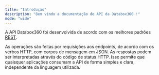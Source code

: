 ```yaml
---
title: "Introdução"
description: "Bem vindo a documentação de API da Databox360 !"
mode: "wide"
---
```


A API Databox360 foi desenvolvida de acordo com os melhores padrões [REST](https://en.wikipedia.org/wiki/REST).

As operações são feitas por requisições aos endpoints, de acordo com os verbos HTTP, com corpos de mensagem em JSON. As respostas podem ser interpretadas através do código de status HTTP. Isso permite que quaisquer aplicações consumam a API de forma simples e clara, independente da linguagem utilizada.
